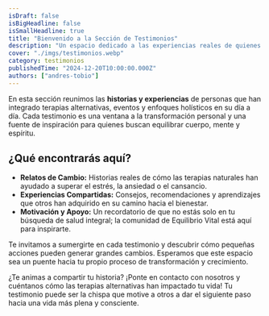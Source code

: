 ```yaml
---
isDraft: false
isBigHeadline: false
isSmallHeadline: true
title: "Bienvenido a la Sección de Testimonios"
description: "Un espacio dedicado a las experiencias reales de quienes han transformado sus vidas a través de terapias alternativas y bienestar integral."
cover: "./imgs/testimonios.webp"
category: testimonios
publishedTime: "2024-12-20T10:00:00.000Z"
authors: ["andres-tobio"]
---
```


En esta sección reunimos las **historias y experiencias** de personas que han integrado terapias alternativas, eventos y enfoques holísticos en su día a día. Cada testimonio es una ventana a la transformación personal y una fuente de inspiración para quienes buscan equilibrar cuerpo, mente y espíritu.

## ¿Qué encontrarás aquí?

- **Relatos de Cambio:** Historias reales de cómo las terapias naturales han ayudado a superar el estrés, la ansiedad o el cansancio.
- **Experiencias Compartidas:** Consejos, recomendaciones y aprendizajes que otros han adquirido en su camino hacia el bienestar.
- **Motivación y Apoyo:** Un recordatorio de que no estás solo en tu búsqueda de salud integral; la comunidad de Equilibrio Vital está aquí para inspirarte.

Te invitamos a sumergirte en cada testimonio y descubrir cómo pequeñas acciones pueden generar grandes cambios. Esperamos que este espacio sea un puente hacia tu propio proceso de transformación y crecimiento.

¿Te animas a compartir tu historia? ¡Ponte en contacto con nosotros y cuéntanos cómo las terapias alternativas han impactado tu vida! Tu testimonio puede ser la chispa que motive a otros a dar el siguiente paso hacia una vida más plena y consciente.
